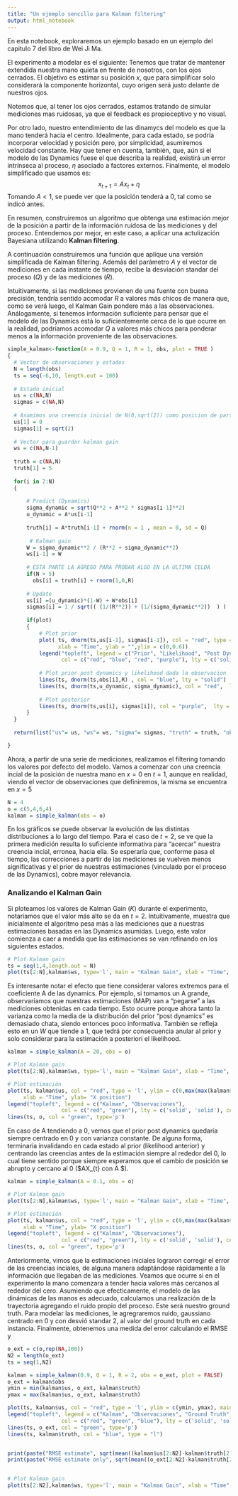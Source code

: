 ```yaml
---
title: "Un ejemplo sencillo para Kalman filtering"
output: html_notebook
---
```

En esta notebook, exploraremos un ejemplo basado en un ejemplo del capitulo 7 del libro de Wei Ji Ma.

El experimento a modelar es el siguiente: Tenemos que tratar de mantener extendida nuestra mano quieta en frente de nosotros, con los ojos cerrados. El objetivo es estimar su posición $x$, que para simplificar solo considerará la componente horizontal, cuyo origen será justo delante de nuestros ojos.

Notemos que, al tener los ojos cerrados, estamos tratando de simular mediciones mas ruidosas, ya que el feedback es propioceptivo y no visual.

Por otro lado, nuestro entendimiento de las dinamycs del modelo es que la mano tenderá hacia el centro. Idealmente, para cada estado, se podría incorporar velocidad y posición pero, por simplicidad, asumiremos velocidad constante. Hay que tener en cuenta, también, que, aún si el modelo de las Dynamics fuese el que describa la realidad, existirá un error intrínseca al proceso, $\eta$ asociado a factores externos. Finalmente, el modelo simplificado que usamos es:
$$ x_{t+1} = A{x_t} + \eta $$
Tomando $A < 1$, se puede ver que la posición tenderá a 0, tal como se indicó antes.

En resumen, construiremos un algoritmo que obtenga una estimación mejor de la posición a partir de la información ruidosa de las mediciones y del proceso. Entendemos por mejor, en este caso, a aplicar una actulización Bayesiana utilizando **Kalman filtering**.

A continuación construiremos una función que aplique una versión simplificada de Kalman filtering. Además del parámetro $A$ y el vector de mediciones en cada instante de tiempo, recibe la desviación standar del proceso ($Q$) y de las mediciones ($R$).

Intuitivamente, si las mediciones provienen de una fuente con buena precisión, tendría sentido acomodar $R$ a valores más chicos de manera que, como se verá luego, el Kalman Gain pondere más a las observaciones.
Análogamente, si tenemos información suficiente para pensar que el modelo de las Dynamics está lo suficientemente cerca de lo que ocurre en la realidad, podríamos acomodar $Q$ a valores más chicos para ponderar menos a la información proveniente de las observaciones. 

```r

simple_kalman<-function(A = 0.9, Q = 1, R = 1, obs, plot = TRUE )
{
  # Vector de observaciones y estados
  N = length(obs)
  ts = seq(-6,10, length.out = 100)
  
  # Estado inicial
  us = c(NA,N)
  sigmas = c(NA,N)
  
  # Asumimos una creencia inicial de N(0,sqrt(2)) como posicion de partida de la mano
  us[1] = 0
  sigmas[1] = sqrt(2)
  
  # Vector para guardar kalman gain
  ws = c(NA,N-1)
  
  truth = c(NA,N)
  truth[1] = 5
  
  for(i in 2:N)
  {
  
      # Predict (Dynamics)
      sigma_dynamic = sqrt(Q**2 + A**2 * sigmas[i-1]**2)
      u_dynamic = A*us[i-1] 
      
      truth[i] = A*truth[i-1] + rnorm(n = 1 , mean = 0, sd = Q)
      
       # Kalman gain
      W = sigma_dynamic**2 / (R**2 + sigma_dynamic**2)
      ws[i-1] = W
      
      # ESTA PARTE LA AGREGO PARA PROBAR ALGO EN LA ULTIMA CELDA
      if(N > 5)
        obs[i] = truth[i] + rnorm(1,0,R)
      
      # Update
      us[i] =(u_dynamic)*(1-W) + W*obs[i]
      sigmas[i] = 1 / sqrt(( (1/(R**2)) + (1/(sigma_dynamic**2))  ) )
      
      if(plot)
      {
          # Plot prior
          plot( ts, dnorm(ts,us[i-1], sigmas[i-1]), col = "red", type = 'l', main = paste("t = ", i),
                xlab = "Time", ylab = "",ylim = c(0,0.6))
          legend("topleft", legend = c("Prior", "Likelihood", "Post Dynamics", "Posterior"), 
                 col = c("red", "blue", "red", "purple"), lty = c('solid', 'solid', 'dashed', 'solid') , cex = 0.8)
          
          # Plot prior post dynamics y likelihood dada la observacion
          lines(ts, dnorm(ts,obs[i],R) , col = "blue", lty = "solid")
          lines(ts, dnorm(ts,u_dynamic, sigma_dynamic), col = "red",  lty = "dashed")
          
          # Plot posterior
          lines(ts, dnorm(ts,us[i], sigmas[i]), col = "purple",  lty = "solid")
      }
  }
  
  return(list("us"= us, "ws"= ws, "sigma"= sigmas, "truth" = truth, "obs" = obs))

}
```

Ahora, a partir de una serie de mediciones, realizamos el filtering tomando los valores por defecto del modelo.
Vamos a comenzar con una creencia incial de la posición de nuestra mano en $x = 0$ en $t = 1$, aunque en realidad, viendo el vector de observaciones que definiremos, la misma se encuentra en $x = 5$

```r
N = 4
o = c(5,4,6,4)
kalman = simple_kalman(obs = o)
```

En los gráficos se puede observar la evolución de las distintas distribuciones a lo largo del tiempo.
Para el caso de $t = 2$,  se ve que la primera medición resulta lo suficiente informativa para "acercar" nuestra creencia incial, erronea, hacia ella. Se esperaría que, conforme pasa el tiempo, las correcciones a partir de las mediciones se vuelven menos significativas y el prior de nuestras estimaciones (vinculado por el proceso de las Dynamics), cobre mayor relevancia.

### Analizando el Kalman Gain 

Si ploteamos los valores de Kalman Gain ($K$) durante el experimento, notaríamos que el valor más alto se da en $t = 2$. 
Intuitivamente, muestra que inicialmente el algoritmo pesa más a las mediciones que a nuestras estimaciones basadas en las Dynamics asumidas. Luego, este valor comienza a caer a medida que las estimaciones se van refinando en los siguientes estados.

```r

# Plot Kalman gain 
ts = seq(1,4,length.out = N)
plot(ts[2:N],kalman$ws, type='l', main = "Kalman Gain", xlab = "Time", ylab = "K")

```

Es interesante notar el efecto que tiene considerar valores extremos para el coeficiente A de las dynamics.
Por ejemplo, si tomamos un A grande, observaríamos que nuestras estimaciones (MAP) van a "pegarse" a las mediciones obtenidas en cada tiempo. Esto ocurre porque ahora tanto la varianza como la media de la distribución del prior "post dynamics" es demasiado chata, siendo entonces poco informativa. También se refleja esto en un $W$ que tiende a 1, que tedrá por consecuencia anular al prior y solo considerar para la estimación a posteriori el likelihood.
```r
kalman = simple_kalman(A = 20, obs = o)

# Plot Kalman gain 
plot(ts[2:N],kalman$ws, type='l', main = "Kalman Gain", xlab = "Time", ylab = "K")

# Plot estimación
plot(ts, kalman$us, col = "red", type = 'l', ylim = c(0,max(max(kalman$us),max(o))), main = "Kalman Filtering", 
     xlab = "Time", ylab= "X position")
legend("topleft", legend = c("Kalman", "Observaciones"), 
                 col = c("red", "green"), lty = c('solid', 'solid'), cex = 0.8)
lines(ts, o, col = "green", type='p')


```


En caso de A tendiendo a 0, vemos que el prior post dynamics quedaría siempre centrado en 0 y con varianza constante. De alguna forma, terminaría invalidando en cada estado al prior (likelihood anterior) y centrando las creencias antes de la estimación siempre al rededor del 0, lo cual tiene sentido porque siempre esperamos que el cambio de posición se abrupto y cercano al 0  ($AX_{t} con A\rightarrow 0 $).

```r
kalman = simple_kalman(A = 0.1, obs = o)

# Plot Kalman gain 
plot(ts[2:N],kalman$ws, type='l', main = "Kalman Gain", xlab = "Time", ylab = "K")

# Plot estimación
plot(ts, kalman$us, col = "red", type = 'l', ylim = c(0,max(max(kalman$us),max(o))), main = "Kalman Filtering", 
     xlab = "Time", ylab= "X position")
legend("topleft", legend = c("Kalman", "Observaciones"), 
                 col = c("red", "green"), lty = c('solid', 'solid'), cex = 0.8)
lines(ts, o, col = "green", type='p')

```

Anteriormente, vimos que la estimaciones iniciales lograron corregir el error de las creencias inciales, de alguna manera adaptándose rápidamente a la información que llegaban de las mediciones. Veamos que ocurre si en el experimento la mano comenzara a tender hacia valores más cercanos al rededor del cero. 
Asumiendo que efecticamente, el modelo de las dinámicas de las manos es adecuado, calculamos una realización de la trayectoria agregando el ruido propio del proceso. Este será nuestro ground truth.
Para modelar las mediciones, le agregraremos ruido, gaussiano centrado en 0 y con desvió standar 2, al valor del ground truth en cada instancia.
Finalmente, obtenemos una medida del error calculando el RMSE y
```r

o_ext = c(o,rep(NA,100))
N2 = length(o_ext)
ts = seq(1,N2)

kalman = simple_kalman(0.9, Q = 1, R = 2, obs = o_ext, plot = FALSE)
o_ext = kalman$obs
ymin = min(kalman$us, o_ext, kalman$truth)
ymax = max(kalman$us, o_ext, kalman$truth)

plot(ts, kalman$us, col = "red", type = 'l', ylim = c(ymin, ymax), main = "Kalman Filtering", xlab = "Time", ylab= "X position")
legend("topleft", legend = c("Kalman", "Observaciones", "Ground Truth"), 
                 col = c("red", "green", "blue"), lty = c('solid', 'solid', 'solid'), cex = 0.8)
lines(ts, o_ext, col = "green", type='p')
lines(ts, kalman$truth, col = "blue", type = "l")


print(paste("RMSE estimate", sqrt(mean((kalman$us[2:N2]-kalman$truth[2:N2])**2))))
print(paste("RMSE estimate only", sqrt(mean((o_ext[2:N2]-kalman$truth[2:N2])**2))))


# Plot Kalman gain 
plot(ts[2:N2],kalman$ws, type='l', main = "Kalman Gain", xlab = "Time", ylab = "K")

```



